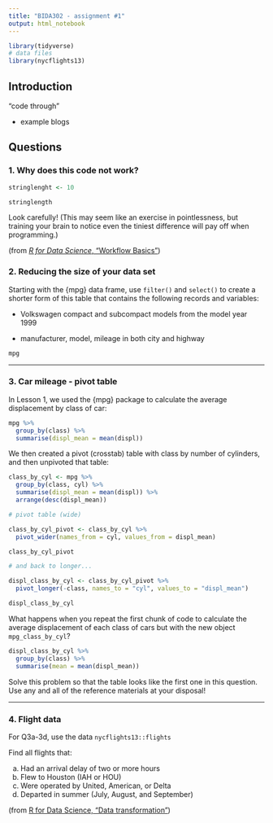 ```yaml
---
title: "BIDA302 - assignment #1"
output: html_notebook
---
```


```r

library(tidyverse)
# data files
library(nycflights13)

```


## Introduction

"code through"

- example blogs


## Questions


### 1. Why does this code not work?

```r
stringlenght <- 10

stringlength
```


Look carefully! (This may seem like an exercise in pointlessness, but training your brain to notice even the tiniest difference will pay off when programming.)

(from [_R for Data Science_, "Workflow Basics"](https://r4ds.had.co.nz/workflow-basics.html#practice))



### 2. Reducing the size of your data set

Starting with the {mpg} data frame, use `filter()` and `select()` to create a shorter form of this table that contains the following records and variables:

* Volkswagen compact and subcompact models from the model year 1999

* manufacturer, model, mileage in both city and highway 

```r

mpg


```



***

### 3. Car mileage - pivot table

In Lesson 1, we used the {mpg} package to calculate the average displacement by class of car:

```r
mpg %>%                                
  group_by(class) %>%                   
  summarise(displ_mean = mean(displ)) 

```


We then created a pivot (crosstab) table with class by number of cylinders, and then unpivoted that table:

```r
class_by_cyl <- mpg %>%
  group_by(class, cyl) %>%
  summarise(displ_mean = mean(displ)) %>%
  arrange(desc(displ_mean))

# pivot table (wide)

class_by_cyl_pivot <- class_by_cyl %>%
  pivot_wider(names_from = cyl, values_from = displ_mean)

class_by_cyl_pivot

# and back to longer...

displ_class_by_cyl <- class_by_cyl_pivot %>%
  pivot_longer(-class, names_to = "cyl", values_to = "displ_mean")

displ_class_by_cyl

```

What happens when you repeat the first chunk of code to calculate the average displacement of each class of cars but with the new object `mpg_class_by_cyl`?

```r

displ_class_by_cyl %>%
  group_by(class) %>%
  summarise(mean = mean(displ_mean))

```

Solve this problem so that the table looks like the first one in this question. Use any and all of the reference materials at your disposal!

***


### 4. Flight data

For Q3a-3d, use the data `nycflights13::flights`

Find all flights that:

a. Had an arrival delay of two or more hours
b. Flew to Houston (IAH or HOU)
c. Were operated by United, American, or Delta
d. Departed in summer (July, August, and September)


(from [R for Data Science, "Data transformation"](https://r4ds.had.co.nz/transform.html))

